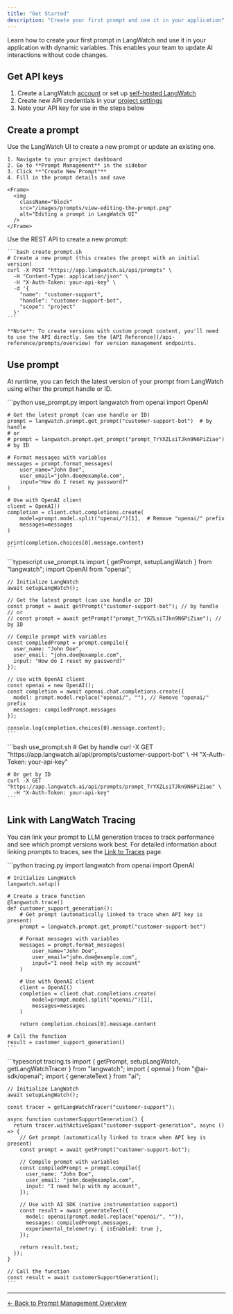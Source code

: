 ```yaml
---
title: "Get Started"
description: "Create your first prompt and use it in your application"
---
```


Learn how to create your first prompt in LangWatch and use it in your application with dynamic variables. This enables your team to update AI interactions without code changes.

## Get API keys

1. Create a LangWatch [account](https://app.langwatch.ai) or set up [self-hosted LangWatch](https://github.com/langwatch/langwatch?tab=readme-ov-file#self-hosted-%EF%B8%8F)
2. Create new API credentials in your [project settings](https://app.langwatch.ai/settings)
3. Note your API key for use in the steps below

## Create a prompt

<Tabs>
  <Tab title="LangWatch UI">
    Use the LangWatch UI to create a new prompt or update an existing one.

    1. Navigate to your project dashboard
    2. Go to **Prompt Management** in the sidebar
    3. Click **"Create New Prompt"**
    4. Fill in the prompt details and save

    <Frame>
      <img
        className="block"
        src="/images/prompts/view-editing-the-prompt.png"
        alt="Editing a prompt in LangWatch UI"
      />
    </Frame>

  </Tab>

  <Tab title="REST API">
    Use the REST API to create a new prompt:

    ```bash create_prompt.sh
    # Create a new prompt (this creates the prompt with an initial version)
    curl -X POST "https://app.langwatch.ai/api/prompts" \
      -H "Content-Type: application/json" \
      -H "X-Auth-Token: your-api-key" \
      -d '{
        "name": "customer-support",
        "handle": "customer-support-bot",
        "scope": "project"
      }'
    ```

    **Note**: To create versions with custom prompt content, you'll need to use the API directly. See the [API Reference](/api-reference/prompts/overview) for version management endpoints.

  </Tab>
</Tabs>

## Use prompt

At runtime, you can fetch the latest version of your prompt from LangWatch using either the prompt handle or ID.

<Tabs>
  <Tab title="Python SDK">
    ```python use_prompt.py
    import langwatch
    from openai import OpenAI

    # Get the latest prompt (can use handle or ID)
    prompt = langwatch.prompt.get_prompt("customer-support-bot")  # by handle
    # or
    # prompt = langwatch.prompt.get_prompt("prompt_TrYXZLsiTJkn9N6PiZiae")  # by ID

    # Format messages with variables
    messages = prompt.format_messages(
        user_name="John Doe",
        user_email="john.doe@example.com",
        input="How do I reset my password?"
    )

    # Use with OpenAI client
    client = OpenAI()
    completion = client.chat.completions.create(
        model=prompt.model.split("openai/")[1],  # Remove "openai/" prefix
        messages=messages
    )

    print(completion.choices[0].message.content)
    ```

  </Tab>

  <Tab title="TypeScript SDK">
    ```typescript use_prompt.ts
    import { getPrompt, setupLangWatch } from "langwatch";
    import OpenAI from "openai";

    // Initialize LangWatch
    await setupLangWatch();

    // Get the latest prompt (can use handle or ID)
    const prompt = await getPrompt("customer-support-bot"); // by handle
    // or
    // const prompt = await getPrompt("prompt_TrYXZLsiTJkn9N6PiZiae"); // by ID

    // Compile prompt with variables
    const compiledPrompt = prompt.compile({
      user_name: "John Doe",
      user_email: "john.doe@example.com",
      input: "How do I reset my password?"
    });

    // Use with OpenAI client
    const openai = new OpenAI();
    const completion = await openai.chat.completions.create({
      model: prompt.model.replace("openai/", ""), // Remove "openai/" prefix
      messages: compiledPrompt.messages
    });

    console.log(completion.choices[0].message.content);
    ```

  </Tab>

  <Tab title="REST API">
    ```bash use_prompt.sh
    # Get by handle
    curl -X GET "https://app.langwatch.ai/api/prompts/customer-support-bot" \
      -H "X-Auth-Token: your-api-key"
    
    # Or get by ID
    curl -X GET "https://app.langwatch.ai/api/prompts/prompt_TrYXZLsiTJkn9N6PiZiae" \
      -H "X-Auth-Token: your-api-key"
    ```
  </Tab>
</Tabs>

## Link with LangWatch Tracing

You can link your prompt to LLM generation traces to track performance and see which prompt versions work best. For detailed information about linking prompts to traces, see the [Link to Traces](/prompt-management/features/advanced/link-to-traces) page.

<Tabs>
  <Tab title="Python SDK">
    ```python tracing.py
    import langwatch
    from openai import OpenAI

    # Initialize LangWatch
    langwatch.setup()

    # Create a trace function
    @langwatch.trace()
    def customer_support_generation():
        # Get prompt (automatically linked to trace when API key is present)
        prompt = langwatch.prompt.get_prompt("customer-support-bot")

        # Format messages with variables
        messages = prompt.format_messages(
            user_name="John Doe",
            user_email="john.doe@example.com",
            input="I need help with my account"
        )

        # Use with OpenAI client
        client = OpenAI()
        completion = client.chat.completions.create(
            model=prompt.model.split("openai/")[1],
            messages=messages
        )

        return completion.choices[0].message.content

    # Call the function
    result = customer_support_generation()
    ```

  </Tab>

  <Tab title="TypeScript SDK">
    ```typescript tracing.ts
    import { getPrompt, setupLangWatch, getLangWatchTracer } from "langwatch";
    import { openai } from "@ai-sdk/openai";
    import { generateText } from "ai";

    // Initialize LangWatch
    await setupLangWatch();

    const tracer = getLangWatchTracer("customer-support");

    async function customerSupportGeneration() {
      return tracer.withActiveSpan("customer-support-generation", async () => {
        // Get prompt (automatically linked to trace when API key is present)
        const prompt = await getPrompt("customer-support-bot");

        // Compile prompt with variables
        const compiledPrompt = prompt.compile({
          user_name: "John Doe",
          user_email: "john.doe@example.com",
          input: "I need help with my account",
        });

        // Use with AI SDK (native instrumentation support)
        const result = await generateText({
          model: openai(prompt.model.replace("openai/", "")),
          messages: compiledPrompt.messages,
          experimental_telemetry: { isEnabled: true },
        });

        return result.text;
      });
    }

    // Call the function
    const result = await customerSupportGeneration();
    ```

  </Tab>

</Tabs>

---

[← Back to Prompt Management Overview](/prompt-management/overview)
